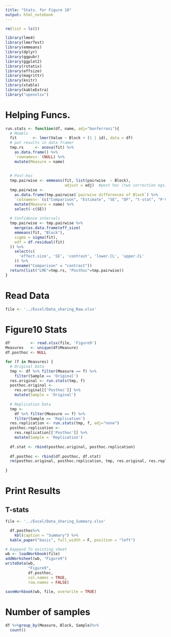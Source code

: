 ---
title: "Stats. for Figure 10"
output: html_notebook
---

```{r message=FALSE, warning=FALSE, echo=FALSE,include=FALSE}
rm(list = ls())

library(lme4)
library(lmerTest)
library(emmeans)
library(dplyr)
library(ggpubr)
library(ggplot2)
library(rstatix)
library(effsize)
library(magrittr)
library(knitr)
library(xtable)
library(kableExtra)
library("openxlsx")

```

# Helping Funcs.
```{r}
run.stats <- function(df, name, adj="bonferroni"){
  # Models
  fit       <- lmer(Value ~ Block + (1 | id), data = df)
  # put results in data framer
  tmp.rs     <- anova(fit) %>%
    as.data.frame() %>%
    `rownames<-`(NULL) %>%
    mutate(Measure = name)
  
  
  # Post-hoc
  tmp.pairwise <- emmeans(fit, list(pairwise  ~ Block),
                          adjust = adj)  #post hoc (two correction egs)
  tmp.pairwise <-
    as.data.frame(tmp.pairwise$`pairwise differences of Block`) %>%
    `colnames<-`(c("Comparison", "Estimate", "SE", "DF", "t-stat", "P-Value")) %>%
    mutate(Measure = name) %>%
    select(-c(SE))
  
  # Confidence intervals
  tmp.pairwise <- tmp.pairwise %>% 
    merge(as.data.frame(eff_size(
    emmeans(fit, "Block"),
    sigma = sigma(fit),
    edf = df.residual(fit)
  )) %>%
    select(c(
      'effect.size', 'SE', 'contrast', 'lower.CL', 'upper.CL'
    )) %>%
    rename("Comparison" = "contrast"))
  return(list("LME"=tmp.rs, "Posthoc"=tmp.pairwise))
}
```


# Read Data
```{r}
file <- '../Excel/Data_sharing_Raw.xlsx'
```

# Figure10 Stats
```{r}
df         <- read.xlsx(file, 'Figure9')
Measures   <- unique(df$Measure)
df.posthoc <- NULL

for (f in Measures) {
  # Original Data
  tmp <- df %>% filter(Measure == f) %>%
    filter(Sample == 'Original')
  res.original <- run.stats(tmp, f)
  posthoc.original <-
    res.original[['Posthoc']] %>%
    mutate(Sample = 'Original')
  
  # Replication Data
  tmp <-
    df %>% filter(Measure == f) %>%
    filter(Sample == 'Replication')
  res.replication <- run.stats(tmp, f, adj="none")
  posthoc.replication <-
    res.replication[['Posthoc']] %>%
    mutate(Sample = 'Replication')
  
  df.stat <- rbind(posthoc.original, posthoc.replication)
  
  df.posthoc <- rbind(df.posthoc, df.stat)
  rm(posthoc.original, posthoc.replication, tmp, res.original, res.replication)
  
}
```

# Print Results
## T-stats
```{r}
file <- '../Excel/Data_sharing_Summary.xlsx'

  df.posthoc%>%
    kbl(caption = "Summary") %>%
  kable_paper("basic", full_width = F, position = "left")

# Aappend To existing sheet 
wb <- loadWorkbook(file)
addWorksheet(wb, "Figure9")
writeData(wb,
          "Figure9",
          df.posthoc,
          col.names = TRUE,
          row.names = FALSE)

saveWorkbook(wb, file, overwrite = TRUE)
```


# Number of samples
```{r}

df %>%group_by(Measure, Block, Sample)%>%
  count()

```



